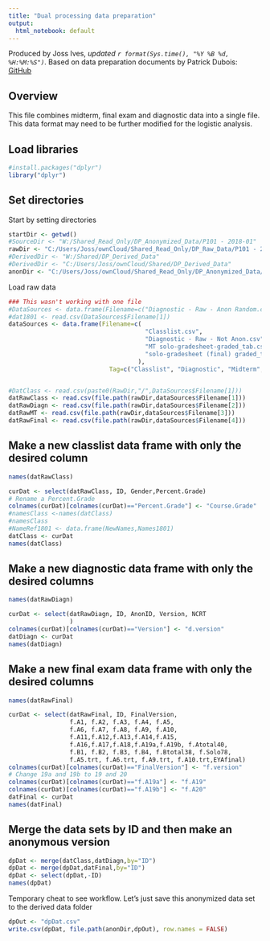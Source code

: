 ```yaml
---
title: "Dual processing data preparation"
output:
  html_notebook: default
---
```

Produced by Joss Ives, *updated `r format(Sys.time(), "%Y %B %d, %H:%M:%S")`*. Based on data preparation documents by Patrick Dubois: [GitHub](https://github.com/pajodu/GERG/)

## Overview

This file combines midterm, final exam and diagnostic data into a single file. This data format may need to be further modified for the logistic analysis.

## Load libraries
```r
#install.packages("dplyr")
library("dplyr")
```


## Set directories

Start by setting directories

```r
startDir <- getwd()
#SourceDir <- "W:/Shared_Read_Only/DP_Anonymized_Data/P101 - 2018-01"
rawDir <- "C:/Users/Joss/ownCloud/Shared_Read_Only/DP_Raw_Data/P101 - 2018-01"
#DerivedDir <- "W:/Shared/DP_Derived_Data"
#DerivedDir <- "C:/Users/Joss/ownCloud/Shared/DP_Derived_Data"
anonDir <- "C:/Users/Joss/ownCloud/Shared_Read_Only/DP_Anonymized_Data/P101 - 2018-01"
```

Load raw data

```r
### This wasn't working with one file
#DataSources <- data.frame(Filename=c("Diagnostic - Raw - Anon Random.csv"), Tag=c("P101-2018-01"))
#dat1801 <- read.csv(DataSources$Filename[1])
dataSources <- data.frame(Filename=c(
                                      "Classlist.csv", 
                                      "Diagnostic - Raw - Not Anon.csv",
                                      "MT solo-gradesheet-graded_tab.csv",
                                      "solo-gradesheet (final) graded_tab.csv"
                                    ),
                            Tag=c("Classlist", "Diagnostic", "Midterm","Final") )


#DatClass <- read.csv(paste0(RawDir,"/",DataSources$Filename[1]))
datRawClass <- read.csv(file.path(rawDir,dataSources$Filename[1]))
datRawDiagn <- read.csv(file.path(rawDir,dataSources$Filename[2]))
datRawMT <- read.csv(file.path(rawDir,dataSources$Filename[3]))
datRawFinal <- read.csv(file.path(rawDir,dataSources$Filename[4]))
```

## Make a new classlist data frame with only the desired column

```r
names(datRawClass)
```

```r
curDat <- select(datRawClass, ID, Gender,Percent.Grade)
# Rename a Percent.Grade
colnames(curDat)[colnames(curDat)=="Percent.Grade"] <- "Course.Grade"
#namesClass <-names(datClass)
#namesClass
#NameRef1801 <- data.frame(NewNames,Names1801)
datClass <- curDat
names(datClass)
```

## Make a new diagnostic data frame with only the desired columns

```r
names(datRawDiagn)
```


```r
curDat <- select(datRawDiagn, ID, AnonID, Version, NCRT
                 )
colnames(curDat)[colnames(curDat)=="Version"] <- "d.version"
datDiagn <- curDat
names(datDiagn)
```


## Make a new final exam data frame with only the desired columns

```r
names(datRawFinal)
```


```r
curDat <- select(datRawFinal, ID, FinalVersion, 
                 f.A1, f.A2, f.A3, f.A4, f.A5, 
                 f.A6, f.A7, f.A8, f.A9, f.A10, 
                 f.A11,f.A12,f.A13,f.A14,f.A15,
                 f.A16,f.A17,f.A18,f.A19a,f.A19b, f.Atotal40,
                 f.B1, f.B2, f.B3, f.B4, f.Btotal38, f.Solo78,
                 f.A5.trt, f.A6.trt, f.A9.trt, f.A10.trt,EYAfinal)
colnames(curDat)[colnames(curDat)=="FinalVersion"] <- "f.version"
# Change 19a and 19b to 19 and 20
colnames(curDat)[colnames(curDat)=="f.A19a"] <- "f.A19"
colnames(curDat)[colnames(curDat)=="f.A19b"] <- "f.A20"
datFinal <- curDat
names(datFinal)
```

## Merge the data sets by ID and then make an anonymous version

```r
dpDat <- merge(datClass,datDiagn,by="ID")
dpDat <- merge(dpDat,datFinal,by="ID")
dpDat <- select(dpDat,-ID)
names(dpDat)
```


Temporary cheat to see workflow. Let's just save this anonymized data set to the derived data folder

```r

dpOut <- "dpDat.csv"
write.csv(dpDat, file.path(anonDir,dpOut), row.names = FALSE)
```

